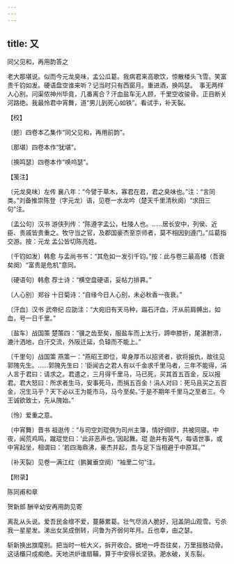 ```yaml
---
---
---
```

title: 又
---



同父见和，再用韵答之





老大那堪说。似而今元龙臭味，孟公瓜葛。我病君来高歌饮，惊散楼头飞雪。笑富贵千钧如发。硬语盘空谁来听？记当时只有西窗月。重进酒，换鸣瑟。　事无两样人心别。问渠侬神州毕竟，几番离合？汗血盐车无人顾，千里空收骏骨。正目断关河路绝。我最怜君中宵舞，道“男儿到死心如铁”。看试手，补天裂。





【校】


〔题〕四卷本乙集作“同父见和，再用前韵”。

〔那堪〕四卷本作“犹堪”。

〔换鸣瑟〕四卷本作“唤呜瑟”。





【笺注】


〔元龙臭味〕左传 襄八年：“今譬于草木，寡君在君，君之臭味也。”注：“言同类。”刘备推崇陈登（字元龙）语，见卷一水龙吟（楚天千里清秋阕）“求田三句”注。

〔孟公句〕汉书 游侠列传：“陈遵字孟公，杜陵人也。……居长安中，列侯、近臣、贵戚皆贵重之。牧守当之官，及郡国豪杰至京师者，莫不相因到遵门。”瓜葛指交游。按：元龙 孟公皆切陈亮姓。

〔千钧如发〕韩愈 与孟尚书书：“其危如一发引千钧。”按：此与卷三最高楼（吾衰矣阕）“富贵是危机”意同。

〔硬语句〕韩愈 荐士诗：“横空盘硬语，妥帖力排奡。”

〔人心别〕郑谷 十日菊诗：“自缘今日人心别，未必秋香一夜衰。”

〔汗血〕汉书 武帝纪 应劭注：“大宛旧有天马种，蹋石汗血，汗从前肩髆出，如血，号一日千里。”

〔盐车〕战国策 楚策四：“骥之齿至矣，服盐车而上太行，蹄申膝折，尾湛胕溃，漉汁洒地，白汗交流，外阪迁延，负辕而不能上。”

〔千里句〕战国策 燕策一：“燕昭王即位，卑身厚币以招贤者，欲将报仇，故往见郭隗先生。……郭隗先生曰：‘臣闻古之君人有以千金求千里马者，三年不能得，涓人言于君曰：请求之。君遣之，三月得千里马，马已死，买其首五百金，反以报君。君大怒曰：所求者生马，安事死马，而捐五百金！涓人对曰：死马且买之五百金，况生马乎？天下必以王为能市马，马今至矣。’于是不期年千里马之至者三。今王诚欲致士，先从隗始。”

〔怜〕爱重之意。

〔中宵舞〕晋书 祖逖传：“与司空刘琨俱为司州主簿，情好绸缪，共被同寝。中夜，闻荒鸡鸣，蹴琨觉曰：‘此非恶声也。’因起舞。琨 逖并有英气，每语世事，或中宵起坐，相谓曰：‘若四海鼎沸，豪杰并起，吾与足下当相避于中原耳。’”

〔补天裂〕见卷一满江红（鹏翼垂空阕）“袖里二句”注。





【附录】


陈同甫和章

贺新郎 酬辛幼安再用韵见寄

离乱从头说。爱吾民金缯不爱，蔓藤累葛。壮气尽消人脆好，冠盖阴山观雪。亏杀我一星星发。涕出女吴成倒转，问鲁为齐弱何年月。丘也幸，由之瑟。

斩新换出旗麾别。把当时一桩大义，拆开收合。据地一呼吾往矣，万里摇肢动骨。这话欛只成痴绝。天地洪炉谁扇鞴，算于中安得长坚铁。淝水破，关东裂。